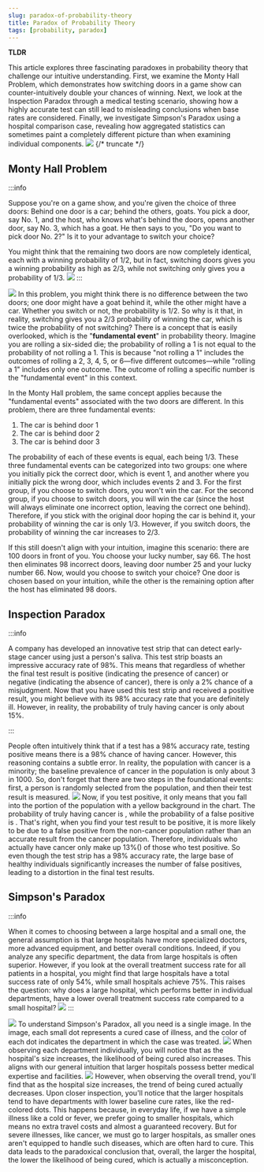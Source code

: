 ```yaml
---
slug: paradox-of-probability-theory
title: Paradox of Probability Theory
tags: [probability, paradox]
---
```



**TLDR**

This article explores three fascinating paradoxes in probability theory that challenge our intuitive understanding. First, we examine the Monty Hall Problem, which demonstrates how switching doors in a game show can counter-intuitively double your chances of winning. Next, we look at the Inspection Paradox through a medical testing scenario, showing how a highly accurate test can still lead to misleading conclusions when base rates are considered. Finally, we investigate Simpson's Paradox using a hospital comparison case, revealing how aggregated statistics can sometimes paint a completely different picture than when examining individual components.
![](https://kitee-1301346990.cos.ap-nanjing.myqcloud.com/Obsidian/202411220603594.png?imageSlim)
{/* truncate */}

## Monty Hall Problem

:::info

Suppose you're on a game show, and you're given the choice of three doors: Behind one door is a car; behind the others, goats. You pick a door, say No. 1, and the host, who knows what's behind the doors, opens another door, say No. 3, which has a goat. He then says to you, "Do you want to pick door No. 2?" Is it to your advantage to switch your choice?

You might think that the remaining two doors are now completely identical, each with a winning probability of 1/2, but in fact, switching doors gives you a winning probability as high as 2/3, while not switching only gives you a probability of 1/3.
![](https://kitee-1301346990.cos.ap-nanjing.myqcloud.com/Obsidian/202411220603594.png?imageSlim)
:::

![](https://kitee-1301346990.cos.ap-nanjing.myqcloud.com/Obsidian/202411220644164.png?imageSlim)
In this problem, you might think there is no difference between the two doors; one door might have a goat behind it, while the other might have a car. Whether you switch or not, the probability is 1/2. So why is it that, in reality, switching gives you a 2/3 probability of winning the car, which is twice the probability of not switching? There is a concept that is easily overlooked, which is the "**fundamental event**" in probability theory. Imagine you are rolling a six-sided die; the probability of rolling a 1 is not equal to the probability of not rolling a 1. This is because "not rolling a 1" includes the outcomes of rolling a 2, 3, 4, 5, or 6—five different outcomes—while "rolling a 1" includes only one outcome. The outcome of rolling a specific number is the "fundamental event" in this context.

In the Monty Hall problem, the same concept applies because the "fundamental events" associated with the two doors are different. In this problem, there are three fundamental events:

1. The car is behind door 1
2. The car is behind door 2
3. The car is behind door 3

The probability of each of these events is equal, each being 1/3. These three fundamental events can be categorized into two groups: one where you initially pick the correct door, which is event 1, and another where you initially pick the wrong door, which includes events 2 and 3. For the first group, if you choose to switch doors, you won't win the car. For the second group, if you choose to switch doors, you will win the car (since the host will always eliminate one incorrect option, leaving the correct one behind). Therefore, if you stick with the original door hoping the car is behind it, your probability of winning the car is only 1/3. However, if you switch doors, the probability of winning the car increases to 2/3.

If this still doesn't align with your intuition, imagine this scenario: there are 100 doors in front of you. You choose your lucky number, say 66. The host then eliminates 98 incorrect doors, leaving door number 25 and your lucky number 66. Now, would you choose to switch your choice? One door is chosen based on your intuition, while the other is the remaining option after the host has eliminated 98 doors.

## Inspection Paradox

:::info

A company has developed an innovative test strip that can detect early-stage cancer using just a person's saliva. This test strip boasts an impressive accuracy rate of 98%. This means that regardless of whether the final test result is positive (indicating the presence of cancer) or negative (indicating the absence of cancer), there is only a 2% chance of a misjudgment. Now that you have used this test strip and received a positive result, you might believe with its 98% accuracy rate that you are definitely ill. However, in reality, the probability of truly having cancer is only about 15%.

:::

People often intuitively think that if a test has a 98% accuracy rate, testing positive means there is a 98% chance of having cancer. However, this reasoning contains a subtle error. In reality, the population with cancer is a minority; the baseline prevalence of cancer in the population is only about 3 in 1000. So, don't forget that there are two steps in the foundational events: first, a person is randomly selected from the population, and then their test result is measured.
![](https://kitee-1301346990.cos.ap-nanjing.myqcloud.com/Obsidian/202411220735064.png?imageSlim)
Now, if you test positive, it only means that you fall into the portion of the population with a yellow background in the chart. The probability of truly having cancer is <InlineMath math="\frac{3}{1000} * \frac{98}{100} \approx \frac{2.94}{1000}" />, while the probability of a false positive is <InlineMath math="\frac{997}{1000} * \frac{2}{100} \approx \frac{19.94}{1000}" />. That's right, when you find your test result to be positive, it is more likely to be due to a false positive from the non-cancer population rather than an accurate result from the cancer population. Therefore, individuals who actually have cancer only make up 13%(<InlineMath math="\frac{2.94}{2.94 + 19.94} \approx 13\%" />) of those who test positive. So even though the test strip has a 98% accuracy rate, the large base of healthy individuals significantly increases the number of false positives, leading to a distortion in the final test results.

## Simpson's Paradox

:::info

When it comes to choosing between a large hospital and a small one, the general assumption is that large hospitals have more specialized doctors, more advanced equipment, and better overall conditions. Indeed, if you analyze any specific department, the data from large hospitals is often superior. However, if you look at the overall treatment success rate for all patients in a hospital, you might find that large hospitals have a total success rate of only 54%, while small hospitals achieve 75%. This raises the question: why does a large hospital, which performs better in individual departments, have a lower overall treatment success rate compared to a small hospital?
![](https://kitee-1301346990.cos.ap-nanjing.myqcloud.com/Obsidian/202411220636820.png?imageSlim)
:::

![](https://kitee-1301346990.cos.ap-nanjing.myqcloud.com/Obsidian/202411220809291.png?imageSlim)
To understand Simpson's Paradox, all you need is a single image. In the image, each small dot represents a cured case of illness, and the color of each dot indicates the department in which the case was treated.
![](https://kitee-1301346990.cos.ap-nanjing.myqcloud.com/Obsidian/202411220811026.png?imageSlim)
When observing each department individually, you will notice that as the hospital's size increases, the likelihood of being cured also increases. This aligns with our general intuition that larger hospitals possess better medical expertise and facilities.
![](https://kitee-1301346990.cos.ap-nanjing.myqcloud.com/Obsidian/202411220813032.png?imageSlim)
However, when observing the overall trend, you'll find that as the hospital size increases, the trend of being cured actually decreases. Upon closer inspection, you'll notice that the larger hospitals tend to have departments with lower baseline cure rates, like the red-colored dots. This happens because, in everyday life, if we have a simple illness like a cold or fever, we prefer going to smaller hospitals, which means no extra travel costs and almost a guaranteed recovery. But for severe illnesses, like cancer, we must go to larger hospitals, as smaller ones aren't equipped to handle such diseases, which are often hard to cure. This data leads to the paradoxical conclusion that, overall, the larger the hospital, the lower the likelihood of being cured, which is actually a misconception.
